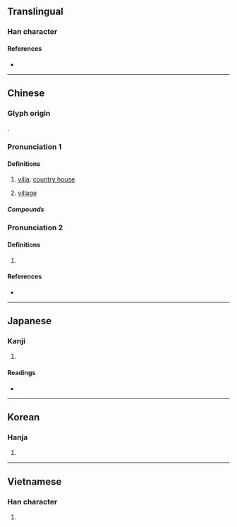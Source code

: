 {{character info}}
==Translingual==

===Han character===
{{Han char|rn=32|rad=土|as=11|sn=14|four=67104|canj=WNG|ids=⿱野土}}

====References====
* {{Han ref|kx=0237.200|dkj=05412|dj=0475.260|hdz=10480.060|uh=5885|ud=22661|bh=B9D6|bd=47574}}

----

==Chinese==
{{zh-forms}}

===Glyph origin===
{{Han etym}}
{{Han compound|野|土|ls=psc|c1=p|c2=s}}.

===Pronunciation 1===
{{zh-pron
|m=shù
|c=seoi5,seoi6
|c-t=lhui4
|h=gd=su4
|md=sê̤ṳ
|mn=sú
|mn-t=su2
|w=3zr
|mc=y
|oc=y
|cat=n
}}

====Definitions====
{{zh-hanzi}}

# [[villa]]; [[country house]]
# {{zh-o}} [[village]]

=====Compounds=====
{{zh-der|別墅}}

===Pronunciation 2===
{{zh-pron
|m=yě
|cat=n
}}

====Definitions====
{{zh-hanzi}}

# {{zh-o}} {{zh-alt-form|野|[[countryside]]}}
====References====
* {{R:yue:mfccd}}

----

==Japanese==

===Kanji===
{{ja-kanji|grade=|rs=土11}}

# {{rfdef|ja|sort=土11}}

====Readings====
* {{ja-readings|on=[[しょ]] (sho), [[や]] (ya)|kun=[[しもやしき]] (shimoyashiki)}}

----

==Korean==

===Hanja===
{{ko-hanja|hangeul=[[서]]|rv=seo|mr=sŏ}}

# {{rfdef|ko|sort=土11}}

----

==Vietnamese==

===Han character===
{{vi-readings|reading=thự|rs=土11}}

# {{rfdef|vi|sort=土11}}